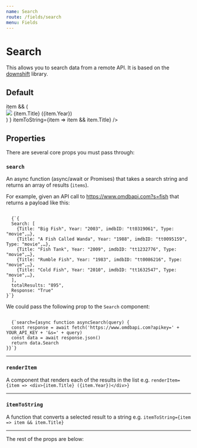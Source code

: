 ```yaml
---
name: Search
route: /fields/search
menu: Fields
---
```



# Search

This allows you to search data from a remote API. It is based on the [downshift](https://github.com/downshift-js/downshift) library.

## Default

<Playground>
  <Form initialValues={{}}>
    <ConnectedField
      component={Search}
      search={async function asyncSearch(s) {
        const response = await fetch(`https://www.omdbapi.com?apikey=41514363&s=${s}`)
        const data = await response.json()
        return data.Search
      }}
      label="Films"
      name="films"
      renderItem={item =>
        item && (
          <div style={{ display: 'flex', alignItems: 'center' }}>
            <Shape width="40px" height="40px" shape="circle" mr="sm">
              <img src={item.Poster} />
            </Shape>
            {item.Title} ({item.Year})
          </div>
        )
      }
      itemToString={item => item && item.Title}
    />
  </Form>
</Playground>

## Properties

There are several core props you must pass through:

### `search`

An async function (async/await or Promises) that takes a search string and returns an array of results (`items`).

For example, given an API call to https://www.omdbapi.com?s=fish that returns a payload like this:

<Code language="json">
  {`{
  Search: [
    {Title: "Big Fish", Year: "2003", imdbID: "tt0319061", Type: "movie",…},
    {Title: "A Fish Called Wanda", Year: "1988", imdbID: "tt0095159", Type: "movie",…},
    {Title: "Fish Tank", Year: "2009", imdbID: "tt1232776", Type: "movie",…},
    {Title: "Rumble Fish", Year: "1983", imdbID: "tt0086216", Type: "movie",…},
    {Title: "Cold Fish", Year: "2010", imdbID: "tt1632547", Type: "movie",…},
  ],
  totalResults: "895",
  Response: "True"
}`}
</Code>

We could pass the following prop to the `Search` component:

<Code>
  {`search={async function asyncSearch(query) {
  const response = await fetch('https://www.omdbapi.com?apikey=' + YOUR_API_KEY + '&s=' + query)
  const data = await response.json()
  return data.Search
}}`}
</Code>

<hr />

### `renderItem`

A component that renders each of the results in the list e.g. `renderItem={item => <div>{item.Title} ({item.Year})</div>}`

<hr />

### `itemToString`

A function that converts a selected result to a string e.g. `itemToString={item => item && item.Title}`

<hr />

The rest of the props are below:

<Props of={Search} />
